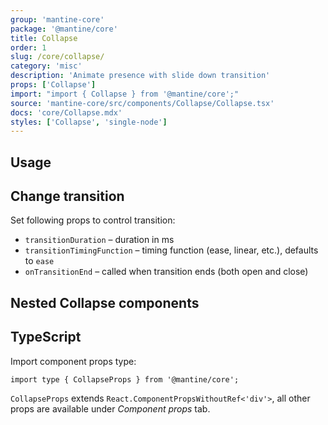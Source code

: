 ```yaml
---
group: 'mantine-core'
package: '@mantine/core'
title: Collapse
order: 1
slug: /core/collapse/
category: 'misc'
description: 'Animate presence with slide down transition'
props: ['Collapse']
import: "import { Collapse } from '@mantine/core';"
source: 'mantine-core/src/components/Collapse/Collapse.tsx'
docs: 'core/Collapse.mdx'
styles: ['Collapse', 'single-node']
---
```



## Usage

<Demo data={CollapseDemos.usage} />

## Change transition

Set following props to control transition:

- `transitionDuration` – duration in ms
- `transitionTimingFunction` – timing function (ease, linear, etc.), defaults to `ease`
- `onTransitionEnd` – called when transition ends (both open and close)

<Demo data={CollapseDemos.transition} />

## Nested Collapse components

<Demo data={CollapseDemos.nested} />

## TypeScript

Import component props type:

```tsx
import type { CollapseProps } from '@mantine/core';
```

`CollapseProps` extends `React.ComponentPropsWithoutRef<'div'>`, all other props are available under _Component props_ tab.
